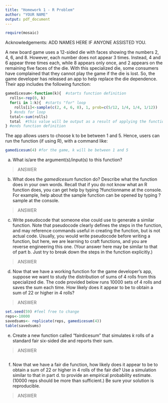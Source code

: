 ```yaml
---
title: "Homework 1 - R Problem"
author: "YOUR NAME"
output: pdf_document
---
```


```r
require(mosaic)
```

Acknowledgements: ADD NAMES HERE IF ANYONE ASSISTED YOU.  

A new board game uses a 12-sided die with faces showing the numbers 2, 4, 6, and 8. However, each number does not appear 3 times. Instead, 4 and 6 appear three times each, while 8 appears only once, and 2 appears on the remaining five faces of the die. With this specialized die, some consumers have complained that they cannot play the game if the die is lost. So, the game developer has released an app to help replace the die dependence. Their app includes the following function:

```r
gamedicesum<-function(k){  #starts function definition
  rolls<-rep(0, k)
  for(i in 1:k){  #starts "for" loop
    rolls[i]<-sample(c(2, 4, 6, 8), 1, prob=c(5/12, 1/4, 1/4, 1/12))
  } #ends for loop
  total<-sum(rolls)
  total  #this value will be output as a result of applying the function
} #ends function definition
```

The app allows users to choose k to be between 1 and 5. Hence, users can run the function (if using R), with a command like:

```r
gamedicesum(4) #for the game, k will be between 1 and 5
```

a. What is/are the argument(s)/input(s) to this function?

> ANSWER

b. What does the *gamedicesum* function do? Describe what the function does in your own words. Recall that if you do not know what an R function does, you can get help by typing ?functionname at the console. For example, help about the sample function can be opened by typing ?sample at the console. 

> ANSWER

c. Write pseudocode that someone else could use to generate a similar function. Note that pseudocode clearly defines the steps in the function, and may reference commands useful in creating the function, but is not actual code. Usually, you would write pseudocode before writing a function, but here, we are learning to craft functions, and you are reverse engineering this one. (Your answer here may be similar to that of part b. Just try to break down the steps in the function explicitly.)

> ANSWER

d. Now that we have a working function for the game developer's app, suppose we want to study the distribution of sums of 4 rolls from this specialized die. The code provided below runs 10000 sets of 4 rolls and saves the sum each time. How likely does it appear to be to obtain a sum of 22 or higher in 4 rolls?

> ANSWER

```r
set.seed(59) #feel free to change
reps<-10000
savedsums<- replicate(reps, gamedicesum(4))
table(savedsums)
```

e. Create a new function called "fairdicesum" that simulates $k$ rolls of a standard fair six-sided die and reports their sum.

> ANSWER

```r

```

f. Now that we have a fair die function, how likely does it appear to be to obtain a sum of 22 or higher in 4 rolls of the fair die? Use a simulation similar to that in part d. to provide an empirical probability estimate. (10000 reps should be more than sufficient.) Be sure your solution is reproducible. 

> ANSWER

```r

```


